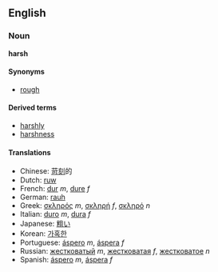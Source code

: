 ==English==
===Noun===
'''harsh'''

====Synonyms====
*[[rough]]

====Derived terms====
*[[harshly]]
*[[harshness]]

====Translations====
*Chinese: [[苛刻]]的
*Dutch: [[ruw]]
*French: [[dur]] ''m'', [[dure]] ''f''
*German: [[rauh]]
*Greek: [[σκληρός]] ''m'', [[σκληρή]] ''f'', [[σκληρό]] ''n''
*Italian: [[duro]] ''m'', [[dura]] ''f''
*Japanese: [[粗い]]
*Korean: [[가혹한]]
*Portuguese: [[áspero]] ''m'', [[áspera]] ''f''
*Russian: [[жестковатый]] ''m'', [[жестковатая]] ''f'', [[жестковатое]] ''n''
*Spanish: [[áspero]] ''m'', [[áspera]] ''f''